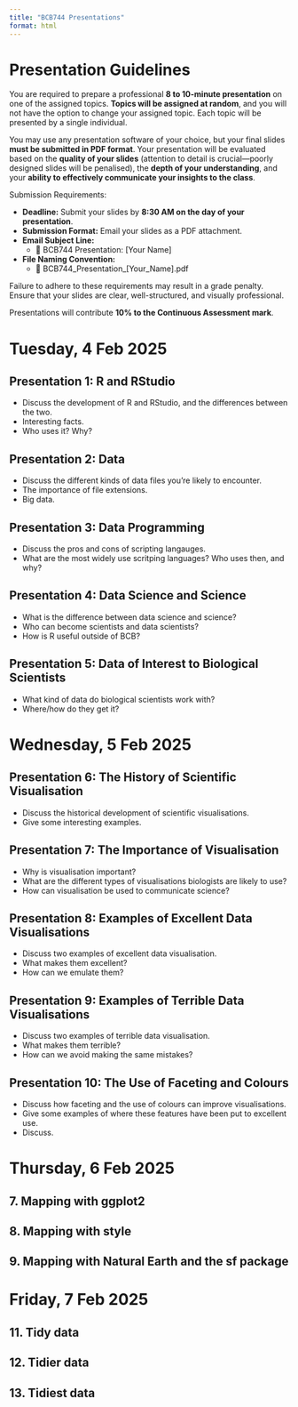 ```yaml
---
title: "BCB744 Presentations"
format: html
---
```


# Presentation Guidelines

You are required to prepare a professional **8 to 10-minute presentation** on one of the assigned topics. **Topics will be assigned at random**, and you will not have the option to change your assigned topic. Each topic will be presented by a single individual.

You may use any presentation software of your choice, but your final slides **must be submitted in PDF format**. Your presentation will be evaluated based on the **quality of your slides** (attention to detail is crucial—poorly designed slides will be penalised), the **depth of your understanding**, and your **ability to effectively communicate your insights to the class**.

Submission Requirements:

- **Deadline:** Submit your slides by **8:30 AM on the day of your presentation**.
- **Submission Format:** Email your slides as a PDF attachment.
- **Email Subject Line:**
  - 📌 BCB744 Presentation: [Your Name]
- **File Naming Convention:**
  - 📄 BCB744_Presentation_[Your_Name].pdf

Failure to adhere to these requirements may result in a grade penalty. Ensure that your slides are clear, well-structured, and visually professional.

Presentations will contribute **10% to the Continuous Assessment mark**.

# Tuesday, 4 Feb 2025

## Presentation 1: R and RStudio

  - Discuss the development of R and RStudio, and the differences between the two.
  - Interesting facts.
  - Who uses it? Why?

## Presentation 2: Data

  - Discuss the different kinds of data files you're likely to encounter.
  - The importance of file extensions.
  - Big data.

## Presentation 3: Data Programming

  - Discuss the pros and cons of scripting langauges.
  - What are the most widely use scritping languages? Who uses then, and why?

## Presentation 4: Data Science and Science

  - What is the difference between data science and science?
  - Who can become scientists and data scientists?
  - How is R useful outside of BCB?

## Presentation 5: Data of Interest to Biological Scientists

  - What kind of data do biological scientists work with?
  - Where/how do they get it?

# Wednesday, 5 Feb 2025

## Presentation 6: The History of Scientific Visualisation

  - Discuss the historical development of scientific visualisations.
  - Give some interesting examples.
  
## Presentation 7: The Importance of Visualisation

  - Why is visualisation important?
  - What are the different types of visualisations biologists are likely to use?
  - How can visualisation be used to communicate science?

## Presentation 8: Examples of Excellent Data Visualisations

  - Discuss two examples of excellent data visualisation.
  - What makes them excellent?
  - How can we emulate them?

## Presentation 9: Examples of Terrible Data Visualisations

  - Discuss two examples of terrible data visualisation.
  - What makes them terrible?
  - How can we avoid making the same mistakes?

## Presentation 10: The Use of Faceting and Colours

  - Discuss how faceting and the use of colours can improve visualisations.
  - Give some examples of where these features have been put to excellent use.
  - Discuss.

# Thursday, 6 Feb 2025

## 7. Mapping with **ggplot2**

## 8. Mapping with style

## 9. Mapping with Natural Earth and the **sf** package

# Friday, 7 Feb 2025

## 11. Tidy data

## 12. Tidier data

## 13. Tidiest data

